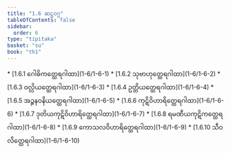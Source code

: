 ```yaml
---
title: "1.6 ဆဋ္ဌဝဂ္ဂ"
tableOfContents: false
sidebar:
  order: 6
type: "tipitaka"
basket: "su"
book: "th1"
---
```



<DynamicBreadcrumb />



<TableOfContents book="th1" section="1.6">
* [1.6.1 ဂေါဓိကတ္ထေရဂါထာ](1-6/1-6-1)
* [1.6.2 သုဗာဟုတ္ထေရဂါထာ](1-6/1-6-2)
* [1.6.3 ဝလ္လိယတ္ထေရဂါထာ](1-6/1-6-3)
* [1.6.4 ဥတ္တိယတ္ထေရဂါထာ](1-6/1-6-4)
* [1.6.5 အဉ္ဇနဝနိယတ္ထေရဂါထာ](1-6/1-6-5)
* [1.6.6 ကုဋိဝိဟာရိတ္ထေရဂါထာ](1-6/1-6-6)
* [1.6.7 ဒုတိယကုဋိဝိဟာရိတ္ထေရဂါထာ](1-6/1-6-7)
* [1.6.8 ရမဏီယကုဋိကတ္ထေရဂါထာ](1-6/1-6-8)
* [1.6.9 ကောသလဝိဟာရိတ္ထေရဂါထာ](1-6/1-6-9)
* [1.6.10 သီဝလိတ္ထေရဂါထာ](1-6/1-6-10)
</TableOfContents>